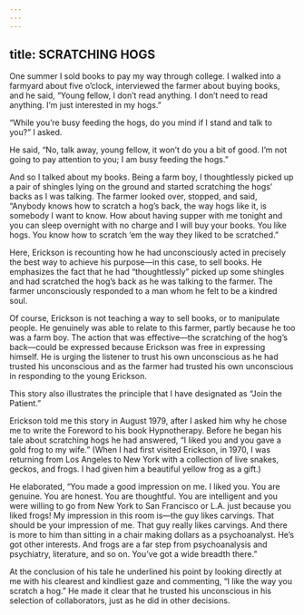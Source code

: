 ```yaml
---
---
---
```

title: SCRATCHING HOGS
---




One summer I sold books to pay my way through college. I walked into a farmyard about five o’clock, interviewed the farmer about buying books, and he said, “Young fellow, I don’t read anything. I don’t need to read anything. I’m just interested in my hogs.”

“While you’re busy feeding the hogs, do you mind if I stand and talk to you?” I asked.

He said, “No, talk away, young fellow, it won’t do you a bit of good. I’m not going to pay attention to you; I am busy feeding the hogs.”

And so I talked about my books. Being a farm boy, I thoughtlessly picked up a pair of shingles lying on the ground and started scratching the hogs’ backs as I was talking. The farmer looked over, stopped, and said, “Anybody knows how to scratch a hog’s back, the way hogs like it, is somebody I want to know. How about having supper with me tonight and you can sleep overnight with no charge and I will buy your books. You like hogs. You know how to scratch ’em the way they liked to be scratched.”




Here, Erickson is recounting how he had unconsciously acted in precisely the best way to achieve his purpose—in this case, to sell books. He emphasizes the fact that he had “thoughtlessly” picked up some shingles and had scratched the hog’s back as he was talking to the farmer. The farmer unconsciously responded to a man whom he felt to be a kindred soul.

Of course, Erickson is not teaching a way to sell books, or to manipulate people. He genuinely was able to relate to this farmer, partly because he too was a farm boy. The action that was effective—the scratching of the hog’s back—could be expressed because Erickson was free in expressing himself. He is urging the listener to trust his own unconscious as he had trusted his unconscious and as the farmer had trusted his own unconscious in responding to the young Erickson.

This story also illustrates the principle that I have designated as “Join the Patient.”

Erickson told me this story in August 1979, after I asked him why he chose me to write the Foreword to his book Hypnotherapy. Before he began his tale about scratching hogs he had answered, “I liked you and you gave a gold frog to my wife.” (When I had first visited Erickson, in 1970, I was returning from Los Angeles to New York with a collection of live snakes, geckos, and frogs. I had given him a beautiful yellow frog as a gift.)

He elaborated, “You made a good impression on me. I liked you. You are genuine. You are honest. You are thoughtful. You are intelligent and you were willing to go from New York to San Francisco or L.A. just because you liked frogs! My impression in this room is—the guy likes carvings. That should be your impression of me. That guy really likes carvings. And there is more to him than sitting in a chair making dollars as a psychoanalyst. He’s got other interests. And frogs are a far step from psychoanalysis and psychiatry, literature, and so on. You’ve got a wide breadth there.”

At the conclusion of his tale he underlined his point by looking directly at me with his clearest and kindliest gaze and commenting, “I like the way you scratch a hog.” He made it clear that he trusted his unconscious in his selection of collaborators, just as he did in other decisions.